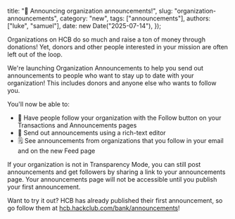   title: "📣 Announcing organization announcements!",
  slug: "organization-announcements",
  category: "new",
  tags: ["announcements"],
  authors: ["luke", "samuel"],
  date: new Date("2025-07-14"),
});

Organizations on HCB do so much and raise a ton of money through donations! Yet, donors and other people interested in your mission are often left out of the loop.

We're launching Organization Announcements to help you send out announcements to people who want to stay up to date with your organization! This includes donors and anyone else who wants to follow you.

You'll now be able to:
- 👥 Have people follow your organization with the Follow button on your Transactions and Announcements pages
- 📣 Send out announcements using a rich-text editor
- 🗒️ See announcements from organizations that you follow in your email and on the new Feed page

If your organization is not in Transparency Mode, you can still post announcements and get followers by sharing a link to your announcements page. Your announcements page will not be accessible until you publish your first announcement.

Want to try it out? HCB has already published their first announcement, so go follow them at [hcb.hackclub.com/bank/announcements](https://hcb.hackclub.com/bank/announcements)!